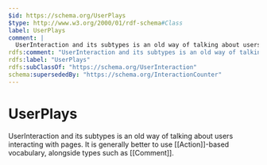 ```yaml
---
$id: https://schema.org/UserPlays
$type: http://www.w3.org/2000/01/rdf-schema#Class
label: UserPlays
comment: |
  UserInteraction and its subtypes is an old way of talking about users interacting with pages. It is generally better to use [[Action]]-based vocabulary, alongside types such as [[Comment]].
rdfs:comment: "UserInteraction and its subtypes is an old way of talking about users interacting with pages. It is generally better to use [[Action]]-based vocabulary, alongside types such as [[Comment]]."
rdfs:label: "UserPlays"
rdfs:subClassOf: "https://schema.org/UserInteraction"
schema:supersededBy: "https://schema.org/InteractionCounter"
---
```


# UserPlays

UserInteraction and its subtypes is an old way of talking about users interacting with pages. It is generally better to use [[Action]]-based vocabulary, alongside types such as [[Comment]].

